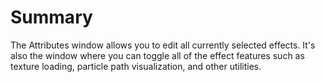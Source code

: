 # Summary

The Attributes window allows you to edit all currently selected effects.
It's also the window where you can toggle all of the effect features such as texture loading, particle path visualization, and other utilities.
